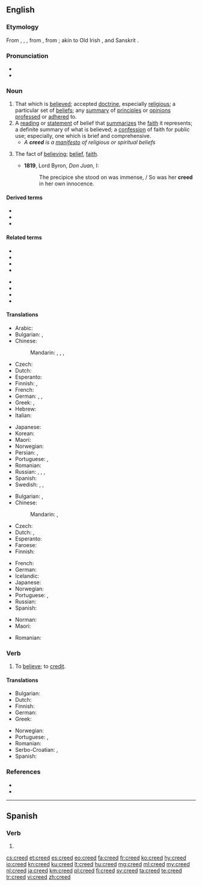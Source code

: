 ==English==

===Etymology===
{{PIE root|en|ḱerd|dʰeh₁}}
From {{etyl|ang|en}} {{m|ang|credo}}, {{m|ang|crede}}, {{etyl|ang|en}} {{m|ang|creda}}, from {{etyl|la|en}} {{m|la|credo||I believe}}, from {{m|la|credere||to believe}}; akin to Old Irish {{m|sga|cretim||I believe}}, and Sanskrit {{m|sa|रद्दध्मि|tr=raddadhmi}}.

===Pronunciation===
* {{IPA|/ˈkɹiːd/|lang=en}}
* {{rhymes|iːd|lang=en}}

===Noun===
{{wikipedia|dab=creed (disambiguation)|mul=Creed}}
{{en-noun}}

# That which is [[believe]]d; accepted [[doctrine]], especially [[religious]]; a particular set of [[belief]]s; any [[summary]] of [[principle]]s or [[opinion]]s [[profess]]ed or [[adhere]]d to.
# A [[reading]] or [[statement]] of belief that [[summarize]]s the [[faith]] it represents; a definite summary of what is believed; a [[confession]] of faith for public use; especially, one which is brief and comprehensive.
#* ''A '''creed''' is a [[manifesto]] of religious or spiritual beliefs''
# {{label|en|rare}} The fact of [[believe|believing]]; [[belief]], [[faith]].
#* '''1819''', Lord Byron, ''Don Juan'', I:
#*: The precipice she stood on was immense, / So was her '''creed''' in her own innocence.

====Derived terms====
* {{l|en|Apostles' Creed}}
* {{l|en|Athanasian Creed}}
* {{l|en|Nicene Creed}}

====Related terms====
{{rel-top|terms related to ''creed''}}
* {{l|en|credible}}
* {{l|en|credibility}}
* {{l|en|credit}}
* {{l|en|creditable}}
{{rel-mid}}
* {{l|en|creditor}}
* {{l|en|credence}}
* {{l|en|credential}}
* {{l|en|credo}}
{{rel-bottom}}

====Translations====
{{trans-top|that which is believed}}
* Arabic: {{t+|ar|عَقِيدَة|f}}
* Bulgarian: {{t+|bg|вероизповедание|n|tr=veroizpovédanie|sc=Cyrl}}, {{t+|bg|верую|n|tr=vèruyu|sc=Cyrl}}
* Chinese:
*: Mandarin: {{t+|cmn|教義|sc=Hani}}, {{t|cmn|教义|tr=jiàoyì|sc=Hani}}, {{t+|cmn|信條|sc=Hani}}, {{t+|cmn|信条|tr=xìntiáo|sc=Hani}}
* Czech: {{t|cs|vyznání|n}}
* Dutch: {{t+|nl|geloofsovertuiging|f}}
* Esperanto: {{t|eo|kredokonfeso}}
* Finnish: {{t+|fi|usko}}, {{t+|fi|oppi}}
* French: {{t+|fr|crédo|m}}
* German: {{t+|de|Credo|n}}, {{t+|de|Kredo|n}}, {{t+|de|Glaubensbekenntnis|n}}
* Greek: {{t+|el|δόγμα|n}}, {{t+|el|πίστη|f}}
* Hebrew: {{t+|he|דָּת|tr=dat}}
* Italian: {{t+|it|credo|m}}
{{trans-mid}}
* Japanese: {{t+|ja|教義|tr=きょうぎ, kyōgi|sc=Jpan}}
* Korean: {{t+|ko|교의|sc=Kore}}
* Maori: {{t|mi|whakapono}}
* Norwegian: {{t+|no|tro|m}}
* Persian: {{t+|fa|عقیده|tr='aqide}}, {{t+|fa|باور|tr=bâvar}}
* Portuguese: {{t+|pt|crença|f}}, {{t+|pt|credo|m}}
* Romanian: {{t+|ro|credință}}
* Russian: {{t+|ru|кре́до|n}}, {{qualifier|faith}} {{t+|ru|ве́ра|f}}, {{qualifier|religion}} {{t+|ru|вероиспове́дание|n}}, {{t+|ru|конфе́ссия|f|sc=Cyrl}} {{qualifier|religion}}
* Spanish: {{t+|es|credo|m}}
* Swedish: {{t+|sv|tro|c}}, {{t+|sv|lära|c}}, {{t|sv|troslära|c}}
{{trans-bottom}}

{{trans-top|reading or statement of belief that summarizes the faith it represents}}
* Bulgarian: {{t|bg|кредо|n}}, {{t+|bg|верую|n}}
* Chinese:
*: Mandarin: {{t+|cmn|信條|sc=Hani}}, {{t+|cmn|信条|tr=xìntiáo|sc=Hani}}
* Czech: {{t|cs|krédo|n}}
* Dutch: {{t|nl|geloofsbelijdenis|f}}, {{t+|nl|credo|n}}
* Esperanto: {{t|eo|kredo}}
* Faroese: {{t|fo|trúarjáttan|f}}
* Finnish: {{t+|fi|uskontunnustus}}
{{trans-mid}}
* French: {{t+|fr|crédo|m}}
* German: {{t+|de|Glaubensbekenntnis|n}}
* Icelandic: {{t|is|trúarjátning|f}}
* Japanese: {{t|ja|信条|tr=しんじょう, shinjō|sc=Jpan}}
* Norwegian: {{t|no|trosbekjennelse|m}}
* Portuguese: {{t+|pt|crença|f}}, {{t+|pt|credo|m}}
* Russian: {{t+|ru|кре́до|n}}
* Spanish: {{t+|es|credo|m}}
{{trans-bottom}}

{{checktrans-top}}
* Norman: {{t-check|nrf|symbole|m}} {{qualifier|Jersey}}
* Maori: {{t-check|mi|mano}}
{{trans-mid}}
* Romanian: {{t+check|ro|crez|n}}
{{trans-bottom}}

===Verb===
{{en-verb}}

# To [[believe]]; to [[credit]].

====Translations====
{{trans-top|believe}}
* Bulgarian: {{t+|bg|вярвам}}
* Dutch: {{t+|nl|geloven}}
* Finnish: {{t+|fi|uskoa}}
* German: {{t+|de|glauben}}
* Greek: {{t+|el|πιστεύω}}
{{trans-mid}}
* Norwegian: {{t+|no|tro}}
* Portuguese: {{t+|pt|acreditar}}, {{t+|pt|crer}}
* Romanian: {{t+|ro|crede}}
* Serbo-Croatian: {{t+|sh|kredo}}, {{t+|sh|vjeruju}}
* Spanish: {{t+|es|creer}}
{{trans-bottom}}

===References===
* {{R:Webster 1913}}
* {{R:Century 1911}}

----

==Spanish==

===Verb===
{{es-verb-form}}

# {{es-verb form of|region=Spain|ending=er|mood=imperative|sense=affirmative|pers=2|formal=no|number=plural|creer}}

[[cs:creed]]
[[et:creed]]
[[es:creed]]
[[eo:creed]]
[[fa:creed]]
[[fr:creed]]
[[ko:creed]]
[[hy:creed]]
[[io:creed]]
[[kn:creed]]
[[ku:creed]]
[[lt:creed]]
[[hu:creed]]
[[mg:creed]]
[[ml:creed]]
[[my:creed]]
[[nl:creed]]
[[ja:creed]]
[[km:creed]]
[[pl:creed]]
[[fi:creed]]
[[sv:creed]]
[[ta:creed]]
[[te:creed]]
[[tr:creed]]
[[vi:creed]]
[[zh:creed]]